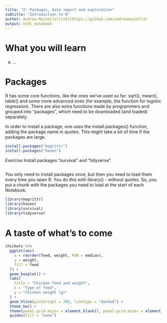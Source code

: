```yaml
---
title: "2: Packages, data import and exploration"
subtitle: "Introduction to R"
author: Andrea Mazzella[link](https://github.com/andreamazzella)
output: html_notebook
---
```


# What you will learn
a) ...

# Packages

R has some core functions, like the ones we've used so far: sqrt(), mean(), table() and some more advanced ones (for example, the function for logistic regression). There are also extra functions made by programmers and grouped into "packages", which need to be downloaded (and loaded) separately.

In order to install a package, one uses the install.packages() function, adding the package name in quotes. This might take a bit of time if the packages are large.
```r
install.packages("magrittr")
install.packages("haven")
```

*Exercise* Install packages "survival" and "tidyverse".
```r

```

You only need to install packages once, but then you need to load them every time you open R. You do this with library() - without quotes. So, you put a chunk with the packages you need to load at the start of each Notebook.
```r
library(magrittr)
library(haven)
library(survival)
library(tidyverse)
```


# A taste of what's to come

```r
chickwts %>%
  ggplot(aes(
    x = reorder(feed, weight, FUN = median),
    y = weight,
    fill = feed
  )) +
  geom_boxplot() +
  labs(
    title = "Chicken feed and weight",
    x = "Type of feed",
    y = "Chicken weight (g)"
  ) +
  geom_hline(yintercept = 300, linetype = "dashed") +
  theme_bw() +
  theme(panel.grid.major = element_blank(), panel.grid.minor = element_blank()) +
  guides(fill = "none")
```